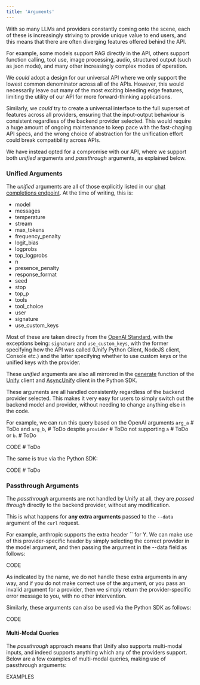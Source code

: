 ```yaml
---
title: 'Arguments'
---
```


With so many LLMs and providers constantly coming onto the scene, each of these is
increasingly striving to provide unique value to end users, and this means that there
are often diverging features offered behind the API.

For example, some models support RAG directly in the API,
others support function calling, tool use, image processing, audio,
structured output (such as json mode),
and many other increasingly complex modes of operation.

We *could* adopt a design for our universal API where we only support the lowest common
denominator across all of the APIs. However, this would necessarily leave out many of
the most exciting bleeding edge features, limiting the utility of
our API for more forward-thinking applications.

Similarly, we *could* try to create a universal interface to the full superset of features
across all providers, ensuring that the input-output behaviour is consistent regardless
of the backend provider selected. This would require a huge amount of ongoing
maintenance to keep pace with the fast-chaging API specs, and the wrong choice of
abstraction for the unification effort could break compatibility across APIs.

We have instead opted for a compromise with our API, where we support both *unified*
arguments and *passthrough* arguments, as explained below.

### Unified Arguments

The *unified* arguments are all of those explicitly listed in our
[chat completions endpoint](https://docs.unify.ai/api-reference/querying_llms/get_completions).
At the time of writing, this is:

- model
- messages
- temperature
- stream
- max_tokens
- frequency_penalty
- logit_bias
- logprobs
- top_logprobs
- n
- presence_penalty
- response_format
- seed
- stop
- top_p
- tools
- tool_choice
- user
- signature
- use_custom_keys

Most of these are taken directly from the
[OpenAI Standard](https://platform.openai.com/docs/api-reference/chat/create),
with the exceptions being: `signature` and `use_custom_keys`, with the former specifying
how the API was called (Unify Python Client, NodeJS client, Console etc.) and the latter
specifying whether to use custom keys or the unified keys with the provider.

These *unified* arguments are also all mirrored in the
[generate](https://docs.unify.ai/python/clients#generate) function of the
[Unify](https://docs.unify.ai/python/clients#unify) client and
[AsyncUnify](https://docs.unify.ai/python/clients#asyncunify) client
in the Python SDK.

These arguments are all handled consistently regardless of the backend provider selected.
This makes it very easy for users to simply switch out the backend model and provider,
without needing to change anything else in the code.

For example, we can run this query based on the OpenAI arguments
`arg_a` # ToDo
and
`arg_b`, # ToDo
despite
`provider` # ToDo
not
supporting
`a` # ToDo
or
`b`. # ToDo

CODE # ToDo

The same is true via the Python SDK:

CODE # ToDo

### Passthrough Arguments

The *passthrough* arguments are not handled by Unify at all, they are *passed through*
directly to the backend provider, without any modification.

This is what happens for **any extra arguments** passed to the `--data` argument of the
`curl` request.

For example, anthropic supports the extra header `` for Y.
We can make use of this provider-specific header by simply selecting the correct
provider in the model argument, and then passing the argument in the --data field as
follows:

CODE

As indicated by the name, we do not handle these extra arguments in any way, and if you
do not make correct use of the argument, or you pass an invalid argument for a provider,
then we simply return the provider-specific error message to you,
with no other intervention.

Similarly, these arguments can also be used via the Python SDK as follows:

CODE

#### Multi-Modal Queries

The *passthrough* approach means that Unify also supports multi-modal inputs,
and indeed supports anything which any of the providers support.
Below are a few examples of multi-modal queries, making use of passthrough arguments:

EXAMPLES